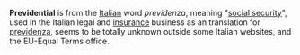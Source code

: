 '''Previdential''' is from the [[Italian language|Italian]] word ''previdenza'', meaning "[[social security]]", used in the Italian legal and [[insurance]] business as an translation for [[previdenza]], seems to be totally unknown outside some Italian websites, and the EU-Equal Terms office.

{{vocab-stub}}